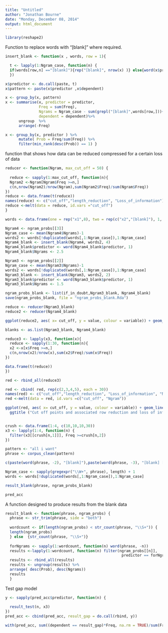 ```yaml
---
title: "Untitled"
author: "Jonathan Bourne"
date: "Monday, December 08, 2014"
output: html_document
---
```


```r
library(reshape2)
```



Function to replace words with "[blank]" where required.
```r
insert_blank <- function(x , words, row = 1){

  t <- lapply(1:Ngram_case, function(n) {
  if(words[row,n] =="[blank]"){rep("[blank]", nrow(x) )} else{word(x$predictor, n)}
  })

x$predictor <- do.call(paste, t)
x$pattern <- paste(x$predictor ,x$dependent)

x <- group_by(x, pattern)
x <- summarise(x, predictor = predictor, 
               Freq = sum(Freq), 
               Ngrams = Ngram_case - sum(grepl("[blank]",words[row,]))+1, 
               dependent = dependent)%>%
      ungroup  %>%
      arrange(-Freq)

x <- group_by(x, predictor ) %>%
      mutate( Prob = Freq/sum(Freq)) %>%
      filter(min_rank(desc(Prob)) == 1) }
```

function that shows how data can be reduced compressed for a certain loss of data
```r
reducer <- function(Ngram, max_cut_off = 50) {
 
  reduce <- sapply(1:max_cut_off, function(n){
  Ngram2 <-Ngram[Ngram$Freq >=n,]
  c(n,nrow(Ngram2)/nrow(Ngram),sum(Ngram2$Freq)/sum(Ngram$Freq))
})  
reduce <- data.frame(t(reduce)) 
names(reduce) <- c("cut_off","length_reduction", "Loss_of_information")  
reduce <-melt(data = reduce, id.vars ="cut_off")
}
```



```r

words <- data.frame(one = rep("x1",8), two = rep(c("x2","[blank]"), 1, each = 4), three = rep(c("x3","[blank]"), 2, each = 2), four = rep(c("x4","[blank]"), 4), stringsAsFactors = FALSE)

Ngram4 <- ngram_probs[[3]]
Ngram_case <- mean(Ngram4$Ngrams)-1
words2 <- words[!duplicated(words[,1:Ngram_case]),1:Ngram_case]
Ngram4_blank <- insert_blank(Ngram4, words2, 4)
Ngram4_blank$predictor <- word(Ngram4_blank$predictor, 1) 
Ngram4_blank$Ngrams <- 2.5

Ngram3 <- ngram_probs[[2]]
Ngram_case <- mean(Ngram3$Ngrams)-1
words2 <- words[!duplicated(words[,1:Ngram_case]),1:Ngram_case]
Ngram3_blank <- insert_blank(Ngram3, words2, 2)
Ngram3_blank$predictor <- word(Ngram3_blank$predictor, 1)
Ngram3_blank$Ngrams <- 1.5

ngram_probs_blank <- list(if_in_doubt,Ngram3_blank, Ngram4_blank)
save(ngram_probs_blank, file = "ngram_probs_blank.Rda")

reduce <- reducer(Ngram3_blank)
reduce2 <- reducer(Ngram4_blank)

ggplot(reduce2, aes( x= cut_off, y = value, colour = variable)) + geom_line()

blanks <- as.list(Ngram3_blank, Ngram4_blank)
```


```r
reduce3 <- lapply(x3, function(x){
  reduce <- sapply(1:30, function(n){
  x2 <-x[x$Freq >=n,]
  c(n,nrow(x2)/nrow(x),sum(x2$Freq)/sum(x$Freq))
})

data.frame(t(reduce))
})

red <- rbind_all(reduce3)

red <- cbind( red, rep(c(2,3,4,5), each = 30))
names(red) <- c("cut_off","length_reduction", "Loss_of_information", "Ngram")
red <-melt(data = red, id.vars =c("cut_off", "Ngram"))

ggplot(red, aes( x= cut_off, y = value, colour = variable)) + geom_line()+facet_grid(~Ngram) +
  ggtitle ("Cut off points and associated row reduction and loss of information\n by Ngram size")


crush <- data.frame(1:4, c(10,10,10,30))
x3 <- lapply(1:4, function(n) {
  filter(x3[[crush[n,1]]], Freq >=crush[n,2])
})


```


```r
pattern <- "all i want"
phrase <- corpus_clean(pattern)

c(paste(word(phrase, -2), "[blank]"),paste(word(phrase, -3), "[blank] [blank]"))

Ngram_case <- sapply(gregexpr("\\W+", phrase), length) + 1
words <- words[!duplicated(words[,1:Ngram_case]),1:Ngram_case]

result_blank(phrase, ngram_probs_blank)

pred_acc
```


A function designed to produce results from the blank data
```r
result_blank <- function(phrase, ngram_probs) { 
  phrase <- str_trim(phrase, side = "both")
  
  wordcount <- if(length(ngram_probs) < str_count(phrase, "\\S+")) {
  length(ngram_probs)
  } else  {str_count(phrase, "\\S+")}
  
  forNgrams <- sapply(1:wordcount, function(n) word(phrase, -n))
  results <-lapply(1:wordcount, function(n) filter(ngram_probs[[n]], 
                                                    predictor == forNgrams[[n]] | predictor == "[blank]"))
  results <- rbind_all(results)
  results <- ungroup(results) %>%
  arrange( desc(Prob), desc(Ngrams))
  results
  }

```


Test gap model
```r
y <- sapply(pred_acc$predictor, function(n) {
  
  result_test(n, x3)
})
pred_acc <- cbind(pred_acc, result_gap = do.call(rbind, y))

with(pred_acc, sum((dependent == result_gap)*Freq, na.rm = TRUE)/sum(Freq))
```

